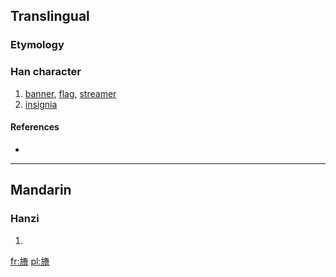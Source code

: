 ==Translingual==

===Etymology===
{{Han compound|㫃|會|c1=s|c2=p|ls=psc}}

===Han character===
{{Han char|rn=70|rad=方|as=15|sn=19|four=0826<sub>6</sub>|canj=卜尸人人日 (YSOOA)}}

# [[banner]], [[flag]], [[streamer]]
# [[insignia]]

====References====
* {{Han ref|kx=0485.150|dkj=13706|dj=0847.160|hdz=32185.070|uh=65DD|ud=26077|bh=F24A|bd=62026}}

----

==Mandarin==

===Hanzi===
{{cmn-hanzi|pin=[[guài]] ([[guai4]])|wg=kuai<sup>4</sup>}}

# {{defn|Mandarin|sort=方15}}

[[fr:旝]]
[[pl:旝]]